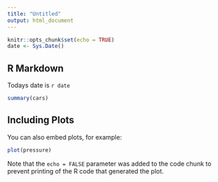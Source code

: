 ```yaml
---
title: "Untitled"
output: html_document
---
```


```r
knitr::opts_chunk$set(echo = TRUE)
date <- Sys.Date()
```

## R Markdown

Todays date is `r date`

```r
summary(cars)
```

## Including Plots

You can also embed plots, for example:

```r
plot(pressure)
```

Note that the `echo = FALSE` parameter was added to the code chunk to prevent printing of the R code that generated the plot.
